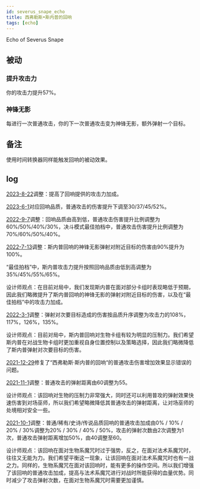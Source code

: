 ```yaml
---
id: severus_snape_echo
title: 西弗勒斯•斯内普的回响
tags: [echo]
---
```


Echo of Severus Snape

<!--truncate-->

## 被动

### 提升攻击力

你的攻击力提升57%。

### 神锋无影

每进行一次普通攻击，你的下一次普通攻击变为神锋无影，额外弹射一个目标。

## 备注

使用时间转换器同样能触发回响的被动效果。

## log

[2023-8-22](/blog/230822-update-annc#adjustment)调整：提高了回响提供的攻击力加成。

[2023-6-1](/blog/230601-update-annc#adjustment)对应回响品质，普通攻击的伤害提升下调至30/37/45/52%。

[2022-9-7](/blog/220907-update-annc#adjustment)调整：回响品质由高到低，普通攻击伤害提升比例调整为60%/50%/40%/30%，决斗模式最佳拍档中，普通攻击伤害提升比例调整为70%/60%/50%/40%。

[2022-7-13](/blog/220713-update-annc#adjustment)调整：斯内普回响的神锋无影弹射对附近目标的伤害由90%提升为100%。

“最佳拍档”中，斯内普攻击力提升按照回响品质由低到高调整为35%/45%/55%/65%。

设计师观点：在目前对局中，我们发现斯内普在面对部分卡组时表现略低于预期，因此我们略微提升了斯内普回响的神锋无影的弹射对附近目标的伤害，以及在“最佳拍档”中的攻击力加成。

[2022-3-1](/blog/220301-update-annc#adjustment)调整：弹射对次要目标造成的伤害按品质升序调整为攻击力的108%，117%，126%，135%。

设计师观点：目前对局中，斯内普回响对生物卡组有较为明显的压制力。我们希望斯内普在对战生物卡组时更加重视自身位置控制以及策略选择，因此我们略微降低了斯内普弹射对次要目标的伤害。

[2021-12-29](/blog/211229-update-annc#fix)修复了“西弗勒斯·斯内普的回响“的普通攻击伤害增加效果显示错误的问题。

[2021-11-1](/blog/211101-append-annc#adjustment)调整：普通攻击的弹射距离由60调整为55。

设计师观点：该回响对生物的压制力非常强大，同时还可以利用普攻的弹射效果快速伤害到对场巫师，所以我们希望略微降低其普通攻击的弹射距离，让对场巫师的处境相对安全一些。

[2021-10-1](/blog/211001-update-annc#adjustment)调整：普通/稀有/史诗/传说品质回响的普通攻击加成由0% / 10% / 20% / 30%调整为20% / 30% / 40% / 50%，攻击的弹射次数由2次调整为1次，普通攻击弹射距离增加50%，由40调整至60。

设计师观点：该回响在面对生物系魔咒时过于强势，反之，在面对法术系魔咒时，往往又无能为力。我们希望平衡这一现象，让该回响在面对法术系魔咒时也有一战之力。同样的，生物系魔咒在面对该回响时，能有更多的操作空间。所以我们增强了该回响的普通攻击加成，提高与法术系魔咒进行对战时所能获得的血量优势。同时减少了攻击弹射次数，在面对生物系魔咒时需要更加谨慎。

